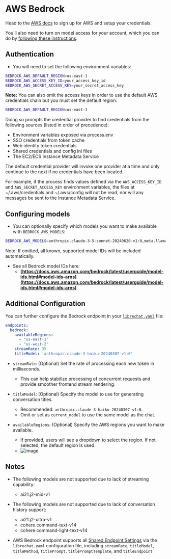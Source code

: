 # AWS Bedrock

Head to the [AWS docs](https://docs.aws.amazon.com/bedrock/latest/userguide/getting-started.html) to sign up for AWS and setup your credentials.

You’ll also need to turn on model access for your account, which you can do by [following these instructions](https://docs.aws.amazon.com/bedrock/latest/userguide/model-access.html).

## Authentication

- You will need to set the following environment variables:

```bash filename=".env"
BEDROCK_AWS_DEFAULT_REGION=us-east-1
BEDROCK_AWS_ACCESS_KEY_ID=your_access_key_id
BEDROCK_AWS_SECRET_ACCESS_KEY=your_secret_access_key
```

**Note:** You can also omit the access keys in order to use the default AWS credentials chain but you must set the default region:

```bash filename=".env"
BEDROCK_AWS_DEFAULT_REGION=us-east-1
```

Doing so prompts the credential provider to find credentials from the following sources (listed in order of precedence):

- Environment variables exposed via process.env
- SSO credentials from token cache
- Web identity token credentials
- Shared credentials and config ini files
- The EC2/ECS Instance Metadata Service

The default credential provider will invoke one provider at a time and only continue to the next if no credentials have been located.

For example, if the process finds values defined via the `AWS_ACCESS_KEY_ID` and `AWS_SECRET_ACCESS_KEY` environment variables, the files at ~/.aws/credentials and ~/.aws/config will not be read, nor will any messages be sent to the Instance Metadata Service.

## Configuring models

- You can optionally specify which models you want to make available with `BEDROCK_AWS_MODELS`:

```bash filename=".env"
BEDROCK_AWS_MODELS=anthropic.claude-3-5-sonnet-20240620-v1:0,meta.llama3-1-8b-instruct-v1:0
```

Note: If omitted, all known, supported model IDs will be included automatically.

- See all Bedrock model IDs here:
    - **[https://docs.aws.amazon.com/bedrock/latest/userguide/model-ids.html#model-ids-arns](https://docs.aws.amazon.com/bedrock/latest/userguide/model-ids.html#model-ids-arns)**

## Additional Configuration

You can further configure the Bedrock endpoint in your [`librechat.yaml`](/docs/configuration/librechat_yaml/) file:

```yaml
endpoints:
  bedrock:
    availableRegions:
      - "us-east-1"
      - "us-west-2"
    streamRate: 35
    titleModel: 'anthropic.claude-3-haiku-20240307-v1:0'
```

- `streamRate`: (Optional) Set the rate of processing each new token in milliseconds.
    - This can help stabilize processing of concurrent requests and provide smoother frontend stream rendering.

- `titleModel`: (Optional) Specify the model to use for generating conversation titles.
    - Recommended: `anthropic.claude-3-haiku-20240307-v1:0`.
    - Omit or set as `current_model` to use the same model as the chat.

- `availableRegions`: (Optional) Specify the AWS regions you want to make available.
    - If provided, users will see a dropdown to select the region. If not selected, the default region is used.
    - ![image](https://github.com/user-attachments/assets/6f3c5e82-9c6b-4643-8487-07db1061ba49)

## Notes

- The following models are not supported due to lack of streaming capability:
  - ai21.j2-mid-v1

- The following models are not supported due to lack of conversation history support:
  - ai21.j2-ultra-v1
  - cohere.command-text-v14
  - cohere.command-light-text-v14

- AWS Bedrock endpoint supports all [Shared Endpoint Settings](/docs/configuration/librechat_yaml/object_structure/shared_endpoint_settings) via the `librechat.yaml` configuration file, including `streamRate`, `titleModel`, `titleMethod`, `titlePrompt`, `titlePromptTemplate`, and `titleEndpoint`
